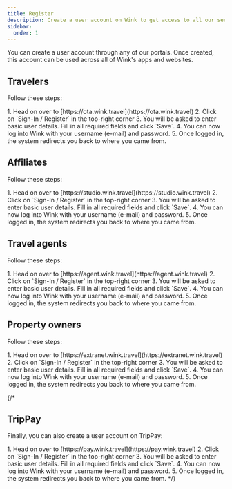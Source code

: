 ```yaml
---
title: Register
description: Create a user account on Wink to get access to all our services.
sidebar:
  order: 1
---
```



You can create a user account through any of our portals. Once created, this account can be used across all of Wink's apps and websites.

## Travelers

Follow these steps:

<Steps>
1. Head on over to [https://ota.wink.travel](https://ota.wink.travel)
2. Click on `Sign-In / Register` in the top-right corner
3. You will be asked to enter basic user details. Fill in all required fields and click `Save`.
4. You can now log into Wink with your username (e-mail) and password.
5. Once logged in, the system redirects you back to where you came from.
</Steps>

## Affiliates

Follow these steps:

<Steps>
1. Head on over to [https://studio.wink.travel](https://studio.wink.travel)
2. Click on `Sign-In / Register` in the top-right corner
3. You will be asked to enter basic user details. Fill in all required fields and click `Save`.
4. You can now log into Wink with your username (e-mail) and password.
5. Once logged in, the system redirects you back to where you came from.
</Steps>

## Travel agents

Follow these steps:

<Steps>
1. Head on over to [https://agent.wink.travel](https://agent.wink.travel)
2. Click on `Sign-In / Register` in the top-right corner
3. You will be asked to enter basic user details. Fill in all required fields and click `Save`.
4. You can now log into Wink with your username (e-mail) and password.
5. Once logged in, the system redirects you back to where you came from.
</Steps>

## Property owners

Follow these steps:

<Steps>
1. Head on over to [https://extranet.wink.travel](https://extranet.wink.travel)
2. Click on `Sign-In / Register` in the top-right corner
3. You will be asked to enter basic user details. Fill in all required fields and click `Save`.
4. You can now log into Wink with your username (e-mail) and password.
5. Once logged in, the system redirects you back to where you came from.
</Steps>

{/* 
## TripPay

Finally, you can also create a user account on TripPay:

<Steps>
1. Head on over to [https://pay.wink.travel](https://pay.wink.travel)
2. Click on `Sign-In / Register` in the top-right corner
3. You will be asked to enter basic user details. Fill in all required fields and click `Save`.
4. You can now log into Wink with your username (e-mail) and password.
5. Once logged in, the system redirects you back to where you came from.
</Steps> */}